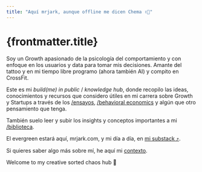 ```yaml
---
title: "Aquí mrjark, aunque offline me dicen Chema ✌🏽"
---
```


# {frontmatter.title}

Soy un Growth apasionado de la psicología del comportamiento y con enfoque en los usuarios y data para tomar mis decisiones. Amante del tattoo y en mi tiempo libre programo (ahora también AI) y compito en CrossFit.

Este es mi _build(me) in public_ / _knowledge hub_, donde recopilo las ideas, conocimientos y recursos que considero útiles en mi carrera sobre Growth y Startups a través de los <a href="https://mrjark.com/ensayos" title="link a la página de ensayos de mrjark.com" class="text-mr-neon-blue no-underline">/ensayos</a>, <a href="https://mrjark.com/conducta" title="link a la página de conducta y behavioral economics de mrjark" class="text-mr-neon-pink no-underline">/behavioral economics</a> y algún que otro pensamiento que tenga.

También suelo leer y subir los insights y conceptos importantes a mi <a href="https://mrjark.com/biblioteca" title="link a la página de biblioteca de mrjark.com" class="text-mr-neon-gold no-underline">/biblioteca</a>.

El evergreen estará aquí, mrjark.com, y mi día a día, en <a class="text-mr-primary-green no-underline" href="https://mrjark.substack.com/" ref="noopener" target="_blanck">mi substack ⤴︎</a>.

Si quieres saber algo más sobre mí, he aquí mi <a href="https://mrjark.com/contexto" title="contexto y about de chema ferrandez" class="text-mr-primary-green no-underline">contexto</a>.

Welcome to my creative sorted chaos hub 💭
